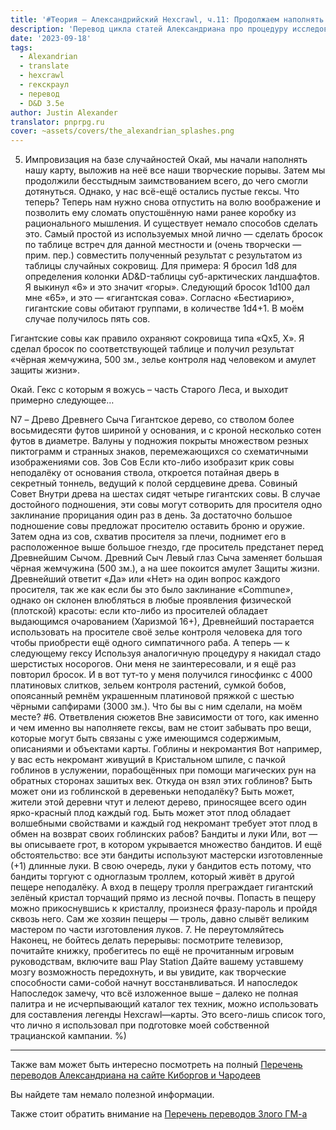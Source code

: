 ```yaml
---
title: '#Теория — Александрийский Hexcrawl, ч.11: Продолжаем наполнять гексы'
description: 'Перевод цикла статей Александриана про процедуру исследования гексов в третьей редакции D&D #alexandrian #hexcrawl #dnd3e #translate'
date: '2023-09-18'
tags:
  - Alexandrian
  - translate
  - hexcrawl
  - гекскраул
  - перевод
  - D&D 3.5e
author: Justin Alexander
translator: pnprpg.ru
cover: ~assets/covers/the_alexandrian_splashes.png
---
```


5. Импровизация на базе случайностей
   Окай, мы начали наполнять нашу карту, выложив на неё все наши творческие порывы. Затем мы продолжили бесстыдным заимствованием всего, до чего смогли дотянуться. Однако, у нас всё-ещё остались пустые гексы. Что теперь? Теперь нам нужно снова отпустить на волю воображение и позволить ему сломать опустошённую нами ранее коробку из рационального мышления. И существует немало способов сделать это. Самый простой из используемых мной лично — сделать бросок по таблице встреч для данной местности и (очень творчески — прим. пер.) совместить полученный результат с результатом из таблицы случайных сокровищ.
   Для примера:
   Я бросил 1d8 для определения колонки AD&D-таблицы суб-арктических ландшафтов. Я выкинул «6» и это значит «горы».
   Следующий бросок 1d100 дал мне «65», и это — «гигантская сова». Согласно «Бестиарию», гигантские совы обитают группами, в количестве 1d4+1. В моём случае получилось пять сов.

Гигантские совы как правило охраняют сокровища типа «Qx5, X». Я сделал бросок по соответствующей таблице и получил результат «чёрная жемчужина, 500 зм., зелье контроля над человеком и амулет защиты жизни».

Окай. Гекс с которым я вожусь – часть Старого Леса, и выходит примерно следующее…

N7 – Древо Древнего Сыча
Гигантское дерево, со стволом более восьмидесяти футов шириной у основания, и с кроной несколько сотен футов в диаметре. Валуны у подножия покрыты множеством резных пиктограмм и странных знаков, перемежающихся со схематичными изображениями сов.
Зов Сов
Если кто-либо изобразит крик совы неподалёку от основания ствола, откроется потайная дверь в секретный тоннель, ведущий к полой сердцевине древа.
Совиный Совет
Внутри древа на шестах сидят четыре гигантских совы. В случае достойного подношения, эти совы могут сотворить для просителя одно заклинание прорицания один раз в день. За достаточно большое подношение совы предложат просителю оставить броню и оружие. Затем одна из сов, схватив просителя за плечи, поднимет его в расположенное выше большое гнездо, где проситель предстанет перед Древнейшим Сычом.
Древний Сыч
Левый глаз Сыча заменяет большая чёрная жемчужина (500 зм.), а на шее покоится амулет Защиты жизни. Древнейший ответит «Да» или «Нет» на один вопрос каждого просителя, так же как если бы это было заклинание «Commune», однако он склонен влюбляться в любые проявления физической (плотской) красоты: если кто-либо из просителей обладает выдающимся очарованием (Харизмой 16+), Древнейший постарается использовать на просителе своё зелье контроля человека для того чтобы приобрести ещё одного симпатичного раба.
А теперь — к следующему гексу
Используя аналогичную процедуру я накидал стадо шерстистых носорогов. Они меня не заинтересовали, и я ещё раз повторил бросок. И в вот тут-то у меня получился гиносфинкс с 4000 платиновых слитков, зельем контроля растений, сумкой бобов, опоясанный ремнём украшенным платиновой пряжкой с шестью чёрными сапфирами (3000 зм.). Что бы вы с ним сделали, на моём месте?
#6. Ответвления сюжетов
Вне зависимости от того, как именно и чем именно вы наполняете гексы, вам не стоит забывать про вещи, которые могут быть связаны с уже имеющимся содержимым, описаниями и объектами карты.
Гоблины и некромантия
Вот например, у вас есть некромант живущий в Кристальном шпиле, с пачкой гоблинов в услужении, порабощённых при помощи магических рун на обратных сторонах зашитых век. Откуда он взял этих гоблинов? Быть может они из гоблинской в деревеньки неподалёку? Быть может, жители этой деревни чтут и лелеют дерево, приносящее всего один ярко-красный плод каждый год. Быть может этот плод обладает волшебными свойствами и каждый год некромант требует этот плод в обмен на возврат своих гоблинских рабов?
Бандиты и луки
Или, вот — вы описываете грот, в котором укрывается множество бандитов. И ещё обстоятельство: все эти бандиты используют мастерски изготовленные (+1) длинные луки. В свою очередь, луки у бандитов есть потому, что бандиты торгуют с одноглазым троллем, который живёт в другой пещере неподалёку. А вход в пещеру тролля преграждает гигантский зелёный кристал торчащий прямо из лесной почвы. Попасть в пещеру можно прикоснувшись к кристаллу, произнеся фразу-пароль и пройдя сквозь него. Сам же хозяин пещеры — троль, давно слывёт великим мастером по части изготовления луков. 7. Не переутомляйтесь
Наконец, не бойтесь делать перерывы: посмотрите телевизор, почитайте книжку, пробегитесь по ещё не прочитанным игровым руководствам, включите ваш Play Station Дайте вашему уставшему мозгу возможность передохнуть, и вы увидите, как творческие способности сами-собой начнут восстанвливаться.
И напоследок
Напоследок замечу, что всё изложенное выше – далеко не полная палитра и не исчерпывающий каталог тех техник, можно использовать для составления легенды Hexcrawl—карты. Это всего-лишь список того, что лично я использовал при подготовке моей собственной трацианской кампании. %)

---

Также вам может быть интересно посмотреть на полный
[Перечень переводов Александриана на сайте Киборгов и Чародеев](https://cyborgsandmages.com/posts/translations/alexandrian-index)

Вы найдете там немало полезной информации.

Также стоит обратить внимание на [Перечень переводов Злого ГМ-а](https://cyborgsandmages.com/posts/translations/angrygm-index)
